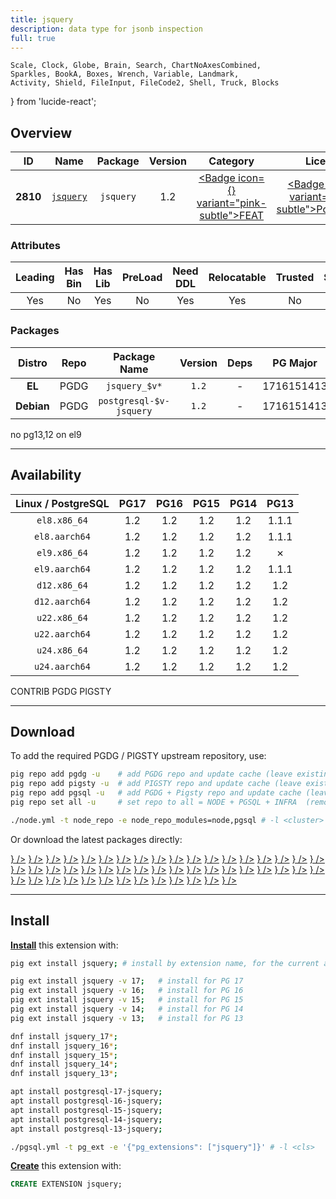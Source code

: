```yaml
---
title: jsquery
description: data type for jsonb inspection
full: true
---
```


    Scale, Clock, Globe, Brain, Search, ChartNoAxesCombined,
    Sparkles, BookA, Boxes, Wrench, Variable, Landmark,
    Activity, Shield, FileInput, FileCode2, Shell, Truck, Blocks
} from 'lucide-react';

## Overview

| <TooltipIconButton tooltip="Extension unique identifier" side="top">ID</TooltipIconButton> | <TooltipIconButton tooltip="Extension name" side="top">Name</TooltipIconButton> | <TooltipIconButton tooltip="Package name for installation" side="top">Package</TooltipIconButton> | <TooltipIconButton tooltip="Latest available extension version" side="top">Version</TooltipIconButton> | <TooltipIconButton tooltip="Extension category" side="top">Category</TooltipIconButton> | <TooltipIconButton tooltip="Open source license" side="top">License</TooltipIconButton> | <TooltipIconButton tooltip="Programming language" side="top">Lang</TooltipIconButton> |
|:--------:|:--------:|:----------:|:--------------:|:---------------------------------------:|:------------------------------------------------------:|:----:|
| **2810** | [`jsquery`](https://github.com/postgrespro/jsquery) | `jsquery` | 1.2 | <a href="/ext/feat" className="no-underline"><Badge icon={<Sparkles />} variant="pink-subtle">FEAT</Badge></a> | <a href="/ext/list/license#postgresql" className="no-underline"><Badge icon={<Scale />} variant="blue-subtle">PostgreSQL</Badge></a> | <a href="/ext/list/lang#c"><Badge icon={<FileCode2 />} variant="blue-subtle">C</Badge></a> |

### Attributes

| <TooltipIconButton tooltip="The Primary Leading extension in the Package" side="top">Leading</TooltipIconButton> | <TooltipIconButton tooltip="Contains binary utils" side="top">Has Bin</TooltipIconButton> | <TooltipIconButton tooltip="Contains .so shared library files" side="top">Has Lib</TooltipIconButton> | <TooltipIconButton tooltip="Requires preloading via shared_preload_libraries" side="top">PreLoad</TooltipIconButton> | <TooltipIconButton tooltip="Requires CREATE EXTENSION DDL command" side="top">Need DDL</TooltipIconButton> | <TooltipIconButton tooltip="Can be installed in any schema" side="top">Relocatable</TooltipIconButton> | <TooltipIconButton tooltip="Can be created by non-superuser" side="top">Trusted</TooltipIconButton> | <TooltipIconButton tooltip="Schemas used by this extension" side="top">Schemas</TooltipIconButton> |
|:-------:|:-------:|:-------:|:-------:|:--------:|:-----------:|:-------:|:-------:|
| Yes | No | Yes | No | Yes | Yes | No | - |

### Packages

| <TooltipIconButton tooltip="Linux distribution family, EL or Debian" side="top">Distro</TooltipIconButton> | <TooltipIconButton tooltip="Package repository" side="top">Repo</TooltipIconButton> | <TooltipIconButton tooltip="The RPM/DEB Package Name Pattern (replace $v with real pg major)" side="top">Package Name</TooltipIconButton> | <TooltipIconButton tooltip="Latest package version" side="top">Version</TooltipIconButton> | <TooltipIconButton tooltip="RPM/DEB Package dependencies" side="top">Deps</TooltipIconButton> | <TooltipIconButton tooltip="Available in these PostgreSQL Major Versions" side="top">PG Major</TooltipIconButton> |
|:----------:|:--------:|:------------------------:|:-----------:|:------------:|:------------------:|
|   **EL**   | <Badge variant="blue-subtle"><span className="font-bold">PGDG</span></Badge> | `jsquery_$v*` | `1.2` | - | <Badge variant="green-subtle">17</Badge><Badge variant="green-subtle">16</Badge><Badge variant="green-subtle">15</Badge><Badge variant="green-subtle">14</Badge><Badge variant="red-subtle">13</Badge> |
| **Debian** | <Badge variant="blue-subtle"><span className="font-bold">PGDG</span></Badge> | `postgresql-$v-jsquery` | `1.2` | - | <Badge variant="green-subtle">17</Badge><Badge variant="green-subtle">16</Badge><Badge variant="green-subtle">15</Badge><Badge variant="green-subtle">14</Badge><Badge variant="green-subtle">13</Badge> |


<Callout title="Comments" type="info">
    no pg13,12 on el9
</Callout>


------

## Availability

| <TooltipIconButton tooltip="Linux Distro Arch / PostgreSQL Major Version" side="top">Linux / PostgreSQL </TooltipIconButton> | **PG17** | **PG16** | **PG15** | **PG14** | **PG13** |
|:-----:|:-----:|:-----:|:-----:|:-----:|:-----:|
| `el8.x86_64` | <Badge variant="blue-subtle">1.2</Badge> | <Badge variant="blue-subtle">1.2</Badge> | <Badge variant="blue-subtle">1.2</Badge> | <Badge variant="blue-subtle">1.2</Badge> | <Badge variant="blue-subtle">1.1.1</Badge> |
| `el8.aarch64` | <Badge variant="blue-subtle">1.2</Badge> | <Badge variant="blue-subtle">1.2</Badge> | <Badge variant="blue-subtle">1.2</Badge> | <Badge variant="blue-subtle">1.2</Badge> | <Badge variant="blue-subtle">1.1.1</Badge> |
| `el9.x86_64` | <Badge variant="blue-subtle">1.2</Badge> | <Badge variant="blue-subtle">1.2</Badge> | <Badge variant="blue-subtle">1.2</Badge> | <Badge variant="blue-subtle">1.2</Badge> | <Badge variant="red-subtle">✗</Badge> |
| `el9.aarch64` | <Badge variant="blue-subtle">1.2</Badge> | <Badge variant="blue-subtle">1.2</Badge> | <Badge variant="blue-subtle">1.2</Badge> | <Badge variant="blue-subtle">1.2</Badge> | <Badge variant="blue-subtle">1.1.1</Badge> |
| `d12.x86_64` | <Badge variant="blue-subtle">1.2</Badge> | <Badge variant="blue-subtle">1.2</Badge> | <Badge variant="blue-subtle">1.2</Badge> | <Badge variant="blue-subtle">1.2</Badge> | <Badge variant="blue-subtle">1.2</Badge> |
| `d12.aarch64` | <Badge variant="blue-subtle">1.2</Badge> | <Badge variant="blue-subtle">1.2</Badge> | <Badge variant="blue-subtle">1.2</Badge> | <Badge variant="blue-subtle">1.2</Badge> | <Badge variant="blue-subtle">1.2</Badge> |
| `u22.x86_64` | <Badge variant="blue-subtle">1.2</Badge> | <Badge variant="blue-subtle">1.2</Badge> | <Badge variant="blue-subtle">1.2</Badge> | <Badge variant="blue-subtle">1.2</Badge> | <Badge variant="blue-subtle">1.2</Badge> |
| `u22.aarch64` | <Badge variant="blue-subtle">1.2</Badge> | <Badge variant="blue-subtle">1.2</Badge> | <Badge variant="blue-subtle">1.2</Badge> | <Badge variant="blue-subtle">1.2</Badge> | <Badge variant="blue-subtle">1.2</Badge> |
| `u24.x86_64` | <Badge variant="blue-subtle">1.2</Badge> | <Badge variant="blue-subtle">1.2</Badge> | <Badge variant="blue-subtle">1.2</Badge> | <Badge variant="blue-subtle">1.2</Badge> | <Badge variant="blue-subtle">1.2</Badge> |
| `u24.aarch64` | <Badge variant="blue-subtle">1.2</Badge> | <Badge variant="blue-subtle">1.2</Badge> | <Badge variant="blue-subtle">1.2</Badge> | <Badge variant="blue-subtle">1.2</Badge> | <Badge variant="blue-subtle">1.2</Badge> |

<Badge variant="green-subtle"><span className="font-black">CONTRIB</span></Badge> <Badge variant="blue-subtle"><span className="font-black">PGDG</span></Badge> <Badge variant="amber-subtle"><span className="font-black">PIGSTY</span></Badge>

------

## Download

To add the required PGDG / PIGSTY upstream repository, use:

```bash tab="pig"
pig repo add pgdg -u    # add PGDG repo and update cache (leave existing repos)
pig repo add pigsty -u  # add PIGSTY repo and update cache (leave existing repos)
pig repo add pgsql -u   # add PGDG + Pigsty repo and update cache (leave existing repos)
pig repo set all -u     # set repo to all = NODE + PGSQL + INFRA  (remove existing repos)
```
```bash tab="pigsty"
./node.yml -t node_repo -e node_repo_modules=node,pgsql # -l <cluster>
```

Or download the latest packages directly:

<Files>
    <Folder name="el8.x86_64">
        <a href="https://download.postgresql.org/pub/repos/yum/17/redhat/rhel-8-x86_64/jsquery_17-1.2-2PGDG.rhel8.x86_64.rpm"><File name="jsquery_17-1.2-2PGDG.rhel8.x86_64.rpm" icon={<Package className="text-emerald-500" />} /></a>
        <a href="https://download.postgresql.org/pub/repos/yum/16/redhat/rhel-8-x86_64/jsquery_16-1.2-1PGDG.rhel8.x86_64.rpm"><File name="jsquery_16-1.2-1PGDG.rhel8.x86_64.rpm" icon={<Package className="text-emerald-500" />} /></a>
        <a href="https://download.postgresql.org/pub/repos/yum/15/redhat/rhel-8-x86_64/jsquery_15-1.2-1PGDG.rhel8.x86_64.rpm"><File name="jsquery_15-1.2-1PGDG.rhel8.x86_64.rpm" icon={<Package className="text-emerald-500" />} /></a>
        <a href="https://download.postgresql.org/pub/repos/yum/14/redhat/rhel-8-x86_64/jsquery_14-1.2-1PGDG.rhel8.x86_64.rpm"><File name="jsquery_14-1.2-1PGDG.rhel8.x86_64.rpm" icon={<Package className="text-emerald-500" />} /></a>
        <a href="https://download.postgresql.org/pub/repos/yum/13/redhat/rhel-8-x86_64/jsquery_13-1.1.1-2.rhel8.x86_64.rpm"><File name="jsquery_13-1.1.1-2.rhel8.x86_64.rpm" icon={<Package className="text-emerald-500" />} /></a>
    </Folder>
    <Folder name="el8.aarch64">
        <a href="https://download.postgresql.org/pub/repos/yum/17/redhat/rhel-8-aarch64/jsquery_17-1.2-2PGDG.rhel8.aarch64.rpm"><File name="jsquery_17-1.2-2PGDG.rhel8.aarch64.rpm" icon={<Package className="text-orange-500" />} /></a>
        <a href="https://download.postgresql.org/pub/repos/yum/16/redhat/rhel-8-aarch64/jsquery_16-1.2-1PGDG.rhel8.aarch64.rpm"><File name="jsquery_16-1.2-1PGDG.rhel8.aarch64.rpm" icon={<Package className="text-orange-500" />} /></a>
        <a href="https://download.postgresql.org/pub/repos/yum/15/redhat/rhel-8-aarch64/jsquery_15-1.2-1PGDG.rhel8.aarch64.rpm"><File name="jsquery_15-1.2-1PGDG.rhel8.aarch64.rpm" icon={<Package className="text-orange-500" />} /></a>
        <a href="https://download.postgresql.org/pub/repos/yum/14/redhat/rhel-8-aarch64/jsquery_14-1.2-1PGDG.rhel8.aarch64.rpm"><File name="jsquery_14-1.2-1PGDG.rhel8.aarch64.rpm" icon={<Package className="text-orange-500" />} /></a>
        <a href="https://download.postgresql.org/pub/repos/yum/13/redhat/rhel-8-aarch64/jsquery_13-1.1.1-2.rhel8.aarch64.rpm"><File name="jsquery_13-1.1.1-2.rhel8.aarch64.rpm" icon={<Package className="text-orange-500" />} /></a>
    </Folder>
    <Folder name="el9.x86_64">
        <a href="https://download.postgresql.org/pub/repos/yum/17/redhat/rhel-9-x86_64/jsquery_17-1.2-2PGDG.rhel9.x86_64.rpm"><File name="jsquery_17-1.2-2PGDG.rhel9.x86_64.rpm" icon={<Package className="text-emerald-500" />} /></a>
        <a href="https://download.postgresql.org/pub/repos/yum/16/redhat/rhel-9-x86_64/jsquery_16-1.2-1PGDG.rhel9.x86_64.rpm"><File name="jsquery_16-1.2-1PGDG.rhel9.x86_64.rpm" icon={<Package className="text-emerald-500" />} /></a>
        <a href="https://download.postgresql.org/pub/repos/yum/15/redhat/rhel-9-x86_64/jsquery_15-1.2-1PGDG.rhel9.x86_64.rpm"><File name="jsquery_15-1.2-1PGDG.rhel9.x86_64.rpm" icon={<Package className="text-emerald-500" />} /></a>
        <a href="https://download.postgresql.org/pub/repos/yum/14/redhat/rhel-9-x86_64/jsquery_14-1.2-1PGDG.rhel9.x86_64.rpm"><File name="jsquery_14-1.2-1PGDG.rhel9.x86_64.rpm" icon={<Package className="text-emerald-500" />} /></a>
    </Folder>
    <Folder name="el9.aarch64">
        <a href="https://download.postgresql.org/pub/repos/yum/17/redhat/rhel-9-aarch64/jsquery_17-1.2-2PGDG.rhel9.aarch64.rpm"><File name="jsquery_17-1.2-2PGDG.rhel9.aarch64.rpm" icon={<Package className="text-orange-500" />} /></a>
        <a href="https://download.postgresql.org/pub/repos/yum/16/redhat/rhel-9-aarch64/jsquery_16-1.2-1PGDG.rhel9.aarch64.rpm"><File name="jsquery_16-1.2-1PGDG.rhel9.aarch64.rpm" icon={<Package className="text-orange-500" />} /></a>
        <a href="https://download.postgresql.org/pub/repos/yum/15/redhat/rhel-9-aarch64/jsquery_15-1.2-1PGDG.rhel9.aarch64.rpm"><File name="jsquery_15-1.2-1PGDG.rhel9.aarch64.rpm" icon={<Package className="text-orange-500" />} /></a>
        <a href="https://download.postgresql.org/pub/repos/yum/14/redhat/rhel-9-aarch64/jsquery_14-1.2-1PGDG.rhel9.aarch64.rpm"><File name="jsquery_14-1.2-1PGDG.rhel9.aarch64.rpm" icon={<Package className="text-orange-500" />} /></a>
        <a href="https://download.postgresql.org/pub/repos/yum/13/redhat/rhel-9-aarch64/jsquery_13-1.1.1-2.rhel9.aarch64.rpm"><File name="jsquery_13-1.1.1-2.rhel9.aarch64.rpm" icon={<Package className="text-orange-500" />} /></a>
    </Folder>
    <Folder name="d12.x86_64">
        <a href="https://apt.postgresql.org/pub/repos/apt/pool/main/j/jsquery/postgresql-17-jsquery_1.2-2.pgdg120+1_arm64.deb"><File name="postgresql-17-jsquery_1.2-2.pgdg120+1_arm64.deb" icon={<Box className="text-emerald-500" />} /></a>
        <a href="https://apt.postgresql.org/pub/repos/apt/pool/main/j/jsquery/postgresql-16-jsquery_1.2-2.pgdg120+1_arm64.deb"><File name="postgresql-16-jsquery_1.2-2.pgdg120+1_arm64.deb" icon={<Box className="text-emerald-500" />} /></a>
        <a href="https://apt.postgresql.org/pub/repos/apt/pool/main/j/jsquery/postgresql-15-jsquery_1.2-2.pgdg120+1_arm64.deb"><File name="postgresql-15-jsquery_1.2-2.pgdg120+1_arm64.deb" icon={<Box className="text-emerald-500" />} /></a>
        <a href="https://apt.postgresql.org/pub/repos/apt/pool/main/j/jsquery/postgresql-14-jsquery_1.2-2.pgdg120+1_arm64.deb"><File name="postgresql-14-jsquery_1.2-2.pgdg120+1_arm64.deb" icon={<Box className="text-emerald-500" />} /></a>
        <a href="https://apt.postgresql.org/pub/repos/apt/pool/main/j/jsquery/postgresql-13-jsquery_1.2-2.pgdg120+1_arm64.deb"><File name="postgresql-13-jsquery_1.2-2.pgdg120+1_arm64.deb" icon={<Box className="text-emerald-500" />} /></a>
    </Folder>
    <Folder name="d12.aarch64">
        <a href="https://apt.postgresql.org/pub/repos/apt/pool/main/j/jsquery/postgresql-17-jsquery_1.2-2.pgdg120+1_amd64.deb"><File name="postgresql-17-jsquery_1.2-2.pgdg120+1_amd64.deb" icon={<Box className="text-orange-500" />} /></a>
        <a href="https://apt.postgresql.org/pub/repos/apt/pool/main/j/jsquery/postgresql-16-jsquery_1.2-2.pgdg120+1_amd64.deb"><File name="postgresql-16-jsquery_1.2-2.pgdg120+1_amd64.deb" icon={<Box className="text-orange-500" />} /></a>
        <a href="https://apt.postgresql.org/pub/repos/apt/pool/main/j/jsquery/postgresql-15-jsquery_1.2-2.pgdg120+1_amd64.deb"><File name="postgresql-15-jsquery_1.2-2.pgdg120+1_amd64.deb" icon={<Box className="text-orange-500" />} /></a>
        <a href="https://apt.postgresql.org/pub/repos/apt/pool/main/j/jsquery/postgresql-14-jsquery_1.2-2.pgdg120+1_amd64.deb"><File name="postgresql-14-jsquery_1.2-2.pgdg120+1_amd64.deb" icon={<Box className="text-orange-500" />} /></a>
        <a href="https://apt.postgresql.org/pub/repos/apt/pool/main/j/jsquery/postgresql-13-jsquery_1.2-2.pgdg120+1_amd64.deb"><File name="postgresql-13-jsquery_1.2-2.pgdg120+1_amd64.deb" icon={<Box className="text-orange-500" />} /></a>
    </Folder>
    <Folder name="u22.x86_64">
        <a href="https://apt.postgresql.org/pub/repos/apt/pool/main/j/jsquery/postgresql-17-jsquery_1.2-2.pgdg22.04+1_amd64.deb"><File name="postgresql-17-jsquery_1.2-2.pgdg22.04+1_amd64.deb" icon={<Box className="text-emerald-500" />} /></a>
        <a href="https://apt.postgresql.org/pub/repos/apt/pool/main/j/jsquery/postgresql-16-jsquery_1.2-2.pgdg22.04+1_amd64.deb"><File name="postgresql-16-jsquery_1.2-2.pgdg22.04+1_amd64.deb" icon={<Box className="text-emerald-500" />} /></a>
        <a href="https://apt.postgresql.org/pub/repos/apt/pool/main/j/jsquery/postgresql-15-jsquery_1.2-2.pgdg22.04+1_amd64.deb"><File name="postgresql-15-jsquery_1.2-2.pgdg22.04+1_amd64.deb" icon={<Box className="text-emerald-500" />} /></a>
        <a href="https://apt.postgresql.org/pub/repos/apt/pool/main/j/jsquery/postgresql-14-jsquery_1.2-2.pgdg22.04+1_amd64.deb"><File name="postgresql-14-jsquery_1.2-2.pgdg22.04+1_amd64.deb" icon={<Box className="text-emerald-500" />} /></a>
        <a href="https://apt.postgresql.org/pub/repos/apt/pool/main/j/jsquery/postgresql-13-jsquery_1.2-2.pgdg22.04+1_amd64.deb"><File name="postgresql-13-jsquery_1.2-2.pgdg22.04+1_amd64.deb" icon={<Box className="text-emerald-500" />} /></a>
    </Folder>
    <Folder name="u22.aarch64">
        <a href="https://apt.postgresql.org/pub/repos/apt/pool/main/j/jsquery/postgresql-17-jsquery_1.2-2.pgdg22.04+1_arm64.deb"><File name="postgresql-17-jsquery_1.2-2.pgdg22.04+1_arm64.deb" icon={<Box className="text-orange-500" />} /></a>
        <a href="https://apt.postgresql.org/pub/repos/apt/pool/main/j/jsquery/postgresql-16-jsquery_1.2-2.pgdg22.04+1_arm64.deb"><File name="postgresql-16-jsquery_1.2-2.pgdg22.04+1_arm64.deb" icon={<Box className="text-orange-500" />} /></a>
        <a href="https://apt.postgresql.org/pub/repos/apt/pool/main/j/jsquery/postgresql-15-jsquery_1.2-2.pgdg22.04+1_arm64.deb"><File name="postgresql-15-jsquery_1.2-2.pgdg22.04+1_arm64.deb" icon={<Box className="text-orange-500" />} /></a>
        <a href="https://apt.postgresql.org/pub/repos/apt/pool/main/j/jsquery/postgresql-14-jsquery_1.2-2.pgdg22.04+1_arm64.deb"><File name="postgresql-14-jsquery_1.2-2.pgdg22.04+1_arm64.deb" icon={<Box className="text-orange-500" />} /></a>
        <a href="https://apt.postgresql.org/pub/repos/apt/pool/main/j/jsquery/postgresql-13-jsquery_1.2-2.pgdg22.04+1_arm64.deb"><File name="postgresql-13-jsquery_1.2-2.pgdg22.04+1_arm64.deb" icon={<Box className="text-orange-500" />} /></a>
    </Folder>
    <Folder name="u24.x86_64">
        <a href="https://apt.postgresql.org/pub/repos/apt/pool/main/j/jsquery/postgresql-17-jsquery_1.2-2.pgdg24.04+1_amd64.deb"><File name="postgresql-17-jsquery_1.2-2.pgdg24.04+1_amd64.deb" icon={<Box className="text-emerald-500" />} /></a>
        <a href="https://apt.postgresql.org/pub/repos/apt/pool/main/j/jsquery/postgresql-16-jsquery_1.2-2.pgdg24.04+1_amd64.deb"><File name="postgresql-16-jsquery_1.2-2.pgdg24.04+1_amd64.deb" icon={<Box className="text-emerald-500" />} /></a>
        <a href="https://apt.postgresql.org/pub/repos/apt/pool/main/j/jsquery/postgresql-15-jsquery_1.2-2.pgdg24.04+1_amd64.deb"><File name="postgresql-15-jsquery_1.2-2.pgdg24.04+1_amd64.deb" icon={<Box className="text-emerald-500" />} /></a>
        <a href="https://apt.postgresql.org/pub/repos/apt/pool/main/j/jsquery/postgresql-14-jsquery_1.2-2.pgdg24.04+1_amd64.deb"><File name="postgresql-14-jsquery_1.2-2.pgdg24.04+1_amd64.deb" icon={<Box className="text-emerald-500" />} /></a>
        <a href="https://apt.postgresql.org/pub/repos/apt/pool/main/j/jsquery/postgresql-13-jsquery_1.2-2.pgdg24.04+1_amd64.deb"><File name="postgresql-13-jsquery_1.2-2.pgdg24.04+1_amd64.deb" icon={<Box className="text-emerald-500" />} /></a>
    </Folder>
    <Folder name="u24.aarch64">
        <a href="https://apt.postgresql.org/pub/repos/apt/pool/main/j/jsquery/postgresql-17-jsquery_1.2-2.pgdg24.04+1_arm64.deb"><File name="postgresql-17-jsquery_1.2-2.pgdg24.04+1_arm64.deb" icon={<Box className="text-orange-500" />} /></a>
        <a href="https://apt.postgresql.org/pub/repos/apt/pool/main/j/jsquery/postgresql-16-jsquery_1.2-2.pgdg24.04+1_arm64.deb"><File name="postgresql-16-jsquery_1.2-2.pgdg24.04+1_arm64.deb" icon={<Box className="text-orange-500" />} /></a>
        <a href="https://apt.postgresql.org/pub/repos/apt/pool/main/j/jsquery/postgresql-15-jsquery_1.2-2.pgdg24.04+1_arm64.deb"><File name="postgresql-15-jsquery_1.2-2.pgdg24.04+1_arm64.deb" icon={<Box className="text-orange-500" />} /></a>
        <a href="https://apt.postgresql.org/pub/repos/apt/pool/main/j/jsquery/postgresql-14-jsquery_1.2-2.pgdg24.04+1_arm64.deb"><File name="postgresql-14-jsquery_1.2-2.pgdg24.04+1_arm64.deb" icon={<Box className="text-orange-500" />} /></a>
        <a href="https://apt.postgresql.org/pub/repos/apt/pool/main/j/jsquery/postgresql-13-jsquery_1.2-2.pgdg24.04+1_arm64.deb"><File name="postgresql-13-jsquery_1.2-2.pgdg24.04+1_arm64.deb" icon={<Box className="text-orange-500" />} /></a>
    </Folder>
</Files>

------

## Install

[**Install**](/docs/pgsql/extension/install) this extension with:

```bash tab="pig"
pig ext install jsquery; # install by extension name, for the current active PG version

pig ext install jsquery -v 17;   # install for PG 17
pig ext install jsquery -v 16;   # install for PG 16
pig ext install jsquery -v 15;   # install for PG 15
pig ext install jsquery -v 14;   # install for PG 14
pig ext install jsquery -v 13;   # install for PG 13
```
```bash tab="yum" 
dnf install jsquery_17*;
dnf install jsquery_16*;
dnf install jsquery_15*;
dnf install jsquery_14*;
dnf install jsquery_13*;
```
```bash tab="apt" 
apt install postgresql-17-jsquery;
apt install postgresql-16-jsquery;
apt install postgresql-15-jsquery;
apt install postgresql-14-jsquery;
apt install postgresql-13-jsquery;
```
```bash tab="ansible"
./pgsql.yml -t pg_ext -e '{"pg_extensions": ["jsquery"]}' # -l <cls>
```

[**Create**](/docs/pgsql/extension/create) this extension with:

```sql
CREATE EXTENSION jsquery;
```


